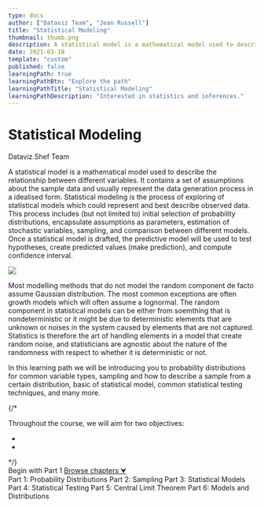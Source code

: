 ```yaml
---
type: docs
author: ["Dataviz Team", "Jean Russell"]
title: "Statistical Modeling"
thumbnail: thumb.png
description: A statistical model is a mathematical model used to describe the relationship between different variables. It contains a set of assumptions about the sample data and usually represent the data generation process in a idealised form.
date: 2021-03-18
template: "custom"
published: false
learningPath: true
learningPathBtn: "Explore the path"
learningPathTitle: "Statistical Modeling"
learningPathDescription: "Interested in statistics and inferences."
---  
```

  

<div className="py-24 flex justify-center items-center text-center w-full" style={{minHeight: '450px'}}>
  <div className="max-w-6xl mx-auto">
    <h1 className="font-extrabold text-5xl lg:text-6xl">Statistical Modeling</h1>
    <p className="text-lg text-gray-700 mt-5">Dataviz.Shef Team</p>
  </div>
</div>

<div className="mx-auto max-w-3xl px-3 md:px-0">
  <p>
    <span className="text-5xl">A</span> statistical model is a mathematical model used to describe the relationship between different variables. It contains a set of assumptions about the sample data and usually represent the data generation process in a idealised form. Statistical modeling is the process of exploring of statistical models which could represent and best describe observed data. This process includes (but not limited to) initial selection of probability distributions, encapsulate assumptions as parameters, estimation of stochastic variables, sampling, and comparison between different models. Once a statistical model is drafted, the predictive model will be used to test hypotheses, create predicted values (make prediction), and compute confidence interval.
  </p>
  <img src="distribution.png" style={{maxWidth: '350px', margin: '3rem auto'}} /> 
  <p>
    Most modelling methods that do not model the random component de facto assume Gaussian distribution. The most common exceptions are often growth models which will often assume a lognormal. The random component in statistical models can be either from soemthing that is nondeterministic or it might be due to deterministic elements that are unknown or noises in the system caused by elements that are not captured. Statistics is therefore the art of handling elements in a model that create random noise, and statisticians are agnostic about the nature of the randomness with respect to whether it is deterministic or not.
  </p>
</div>

<div className="my-16"> 
  <div className="max-w-3xl mx-auto bg-shefPurple p-5 md:p-8 rounded-md">
    <p className="mt-0 mb-10 text-white">
      In this learning path we will be introducing you to probability distributions for common variable types, sampling and how to describe a sample from a certain distribution, basic of statistical model, common statistical testing techniques, and many more.
    </p>
    {/* <p>
      Throughout the course, we will aim for two objectives:
      <ul>
        <li></li>
        <li></li>
      </ul>
    </p> */}
    <div className="flex flex-wrap w-full space-x-3">
      <Link to="/docs/18/03/2021/LearningPath-Statistical-Modeling-1" className="inline-block py-2 px-3 bg-shefBlue hover:bg-blue-900 text-white cursor-pointer rounded-sm font-semibold transition duration-300">Begin with Part 1</Link>
      <a noEffect anchor href="#chapter" className="inline-block py-2 px-3 bg-shefYellow hover:bg-yellow-400 text-black cursor-pointer rounded-sm font-semibold transition duration-300">Browse chapters &#11167;</a>
    </div>
  </div>
</div>

<div id="chapter" className="mx-auto max-w-3xl px-3 md:px-0 flex flex-wrap text-base mt-16 space-y-3">
  <Link className="w-full rounded-md p-3 md:p-5 shadow-sm border-1 border-gray-100 bg-none hover:bg-shefBlue hover:text-white transition duration-500" to="/docs/18/03/2021/LearningPath-Statistical-Modeling-1">
    Part 1: Probability Distributions
  </Link>
  <Link className="w-full rounded-md p-3 md:p-5 shadow-sm border-1 border-gray-100 bg-none hover:bg-shefBlue hover:text-white transition duration-500" to="/docs/18/03/2021/LearningPath-Statistical-Modeling-2">
    Part 2: Sampling
  </Link>
  <Link className="w-full rounded-md p-3 md:p-5 shadow-sm border-1 border-gray-100 bg-none hover:bg-shefBlue hover:text-white transition duration-500" to="">
    Part 3: Statistical Models
  </Link>
  <Link className="w-full rounded-md p-3 md:p-5 shadow-sm border-1 border-gray-100 bg-none hover:bg-shefBlue hover:text-white transition duration-500" to="/docs/07/04/2021/LearningPath-Statistical-Modeling-4">
    Part 4: Statistical Testing
  </Link>
  <Link className="w-full rounded-md p-3 md:p-5 shadow-sm border-1 border-gray-100 bg-none hover:bg-shefBlue hover:text-white transition duration-500" to="/docs/12/04/2021/LearningPath-Statistical-Modeling-5">
    Part 5: Central Limit Theorem
  </Link>
  <Link className="w-full rounded-md p-3 md:p-5 shadow-sm border-1 border-gray-100 bg-none hover:bg-shefBlue hover:text-white transition duration-500" to="/docs/14/04/2021/LearningPath-Statistical-Modeling-6">
    Part 6: Models and Distributions
  </Link>
</div>






